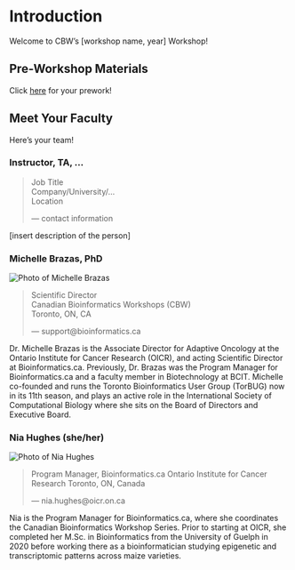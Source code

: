 # Introduction

Welcome to CBW’s [workshop name, year] Workshop!

## Pre-Workshop Materials

Click [here]() for your prework!

<!-- You can insert more here -->

## Meet Your Faculty

Here's your team!

### Instructor, TA, ... {-}

>Job Title <br>
Company/University/... <br>
Location
>
> --- contact information

[insert description of the person]

### Michelle Brazas, PhD {-}

![Photo of Michelle Brazas](./img/faculty/michelle-brazas.jpg)\

>Scientific Director <br>
Canadian Bioinformatics Workshops (CBW) <br>
Toronto, ON, CA
>
> --- support@bioinformatics.ca

Dr. Michelle Brazas is the Associate Director for Adaptive Oncology at the Ontario Institute for
Cancer Research (OICR), and acting Scientific Director at Bioinformatics.ca. Previously, Dr.
Brazas was the Program Manager for Bioinformatics.ca and a faculty member in
Biotechnology at BCIT. Michelle co-founded and runs the Toronto Bioinformatics User Group
(TorBUG) now in its 11th season, and plays an active role in the International Society of
Computational Biology where she sits on the Board of Directors and Executive Board.

### Nia Hughes (she/her) </font> {-}

![Photo of Nia Hughes](./img/faculty/nia-hughes.jpeg)\

>Program Manager, Bioinformatics.ca
Ontario Institute for Cancer Research
Toronto, ON, Canada
>
> --- nia.hughes@oicr.on.ca

Nia is the Program Manager for Bioinformatics.ca, where she coordinates the Canadian
Bioinformatics Workshop Series. Prior to starting at OICR, she completed her M.Sc. in
Bioinformatics from the University of Guelph in 2020 before working there as a
bioinformatician studying epigenetic and transcriptomic patterns across maize varieties.
